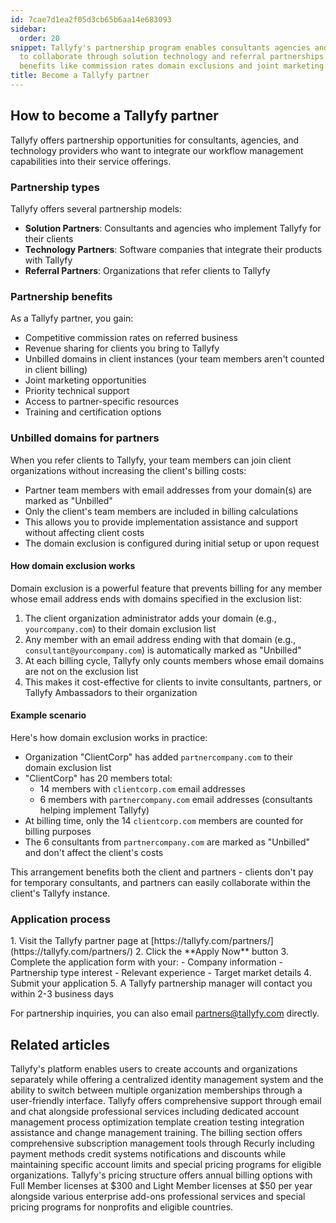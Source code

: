 ```yaml
---
id: 7cae7d1ea2f05d3cb65b6aa14e683093
sidebar:
  order: 20
snippet: Tallyfy's partnership program enables consultants agencies and tech providers
  to collaborate through solution technology and referral partnerships while offering
  benefits like commission rates domain exclusions and joint marketing opportunities.
title: Become a Tallyfy partner
---
```



## How to become a Tallyfy partner

Tallyfy offers partnership opportunities for consultants, agencies, and technology providers who want to integrate our workflow management capabilities into their service offerings.

### Partnership types

Tallyfy offers several partnership models:

- **Solution Partners**: Consultants and agencies who implement Tallyfy for their clients
- **Technology Partners**: Software companies that integrate their products with Tallyfy
- **Referral Partners**: Organizations that refer clients to Tallyfy

### Partnership benefits

As a Tallyfy partner, you gain:

- Competitive commission rates on referred business
- Revenue sharing for clients you bring to Tallyfy
- Unbilled domains in client instances (your team members aren't counted in client billing)
- Joint marketing opportunities
- Priority technical support
- Access to partner-specific resources
- Training and certification options

### Unbilled domains for partners

When you refer clients to Tallyfy, your team members can join client organizations without increasing the client's billing costs:

- Partner team members with email addresses from your domain(s) are marked as "Unbilled"
- Only the client's team members are included in billing calculations
- This allows you to provide implementation assistance and support without affecting client costs
- The domain exclusion is configured during initial setup or upon request

#### How domain exclusion works

Domain exclusion is a powerful feature that prevents billing for any member whose email address ends with domains specified in the exclusion list:

1. The client organization administrator adds your domain (e.g., `yourcompany.com`) to their domain exclusion list
2. Any member with an email address ending with that domain (e.g., `consultant@yourcompany.com`) is automatically marked as "Unbilled"
3. At each billing cycle, Tallyfy only counts members whose email domains are not on the exclusion list
4. This makes it cost-effective for clients to invite consultants, partners, or Tallyfy Ambassadors to their organization

#### Example scenario

Here's how domain exclusion works in practice:

* Organization "ClientCorp" has added `partnercompany.com` to their domain exclusion list
* "ClientCorp" has 20 members total:
  * 14 members with `clientcorp.com` email addresses
  * 6 members with `partnercompany.com` email addresses (consultants helping implement Tallyfy)
* At billing time, only the 14 `clientcorp.com` members are counted for billing purposes
* The 6 consultants from `partnercompany.com` are marked as "Unbilled" and don't affect the client's costs

This arrangement benefits both the client and partners - clients don't pay for temporary consultants, and partners can easily collaborate within the client's Tallyfy instance.

### Application process

<Steps>
1. Visit the Tallyfy partner page at [https://tallyfy.com/partners/](https://tallyfy.com/partners/)
2. Click the **Apply Now** button
3. Complete the application form with your:
   - Company information
   - Partnership type interest
   - Relevant experience
   - Target market details
4. Submit your application
5. A Tallyfy partnership manager will contact you within 2-3 business days
</Steps>

For partnership inquiries, you can also email [partners@tallyfy.com](mailto:partners@tallyfy.com) directly.


## Related articles
<CardGrid>
<LinkTitleCard header="<b>Tutorials > Create an organization</b>" href="/products/pro/tutorials/how-can-i-create-a-new-tallyfy-account/" > Tallyfy's platform enables users to create accounts and organizations separately while offering a centralized identity management system and the ability to switch between multiple organization memberships through a user-friendly interface. </LinkTitleCard>
<LinkTitleCard header="<b>Support > Contact Tallyfy support or engage in professional services</b>" href="/products/pro/miscellaneous/support/how-can-i-contact-tallyfys-support-team/" > Tallyfy offers comprehensive support through email and chat alongside professional services including dedicated account management process optimization template creation testing integration assistance and change management training. </LinkTitleCard>
<LinkTitleCard header="<b>Settings > Billing</b>" href="/products/pro/settings/billing/" > The billing section offers comprehensive subscription management tools through Recurly including payment methods credit systems notifications and discounts while maintaining specific account limits and special pricing programs for eligible organizations. </LinkTitleCard>
<LinkTitleCard header="<b>Pro > Pricing</b>" href="/products/pro/pricing/" > Tallyfy's pricing structure offers annual billing options with Full Member licenses at $300 and Light Member licenses at $50 per year alongside various enterprise add-ons professional services and special pricing programs for nonprofits and eligible countries. </LinkTitleCard>
</CardGrid>